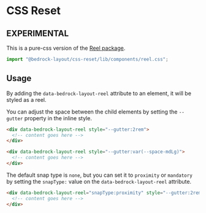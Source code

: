 
<Meta title="Pure-CSS/components/reel.css" />

# CSS Reset

## EXPERIMENTAL

This is a pure-css version of the [Reel package](/?path=/docs/components-reel--api).

```javascript
import "@bedrock-layout/css-reset/lib/components/reel.css";
```

## Usage

By adding the `data-bedrock-layout-reel` attribute to an element, it will be styled as a reel.

You can adjust the space between the child elements by setting the `--gutter` property in the inline style.

```html
<div data-bedrock-layout-reel style="--gutter:2rem">
  <!-- content goes here -->
</div>

<div data-bedrock-layout-reel style="--gutter:var(--space-mdLg)">
  <!-- content goes here -->
</div>
```

The default snap type is `none`, but you can set it to `proximity` or `mandatory` by setting the `snapType:` value on the `data-bedrock-layout-reel` attribute.

```html
<div data-bedrock-layout-reel="snapType:proximity" style="--gutter:2rem">
  <!-- content goes here -->
</div>
```
